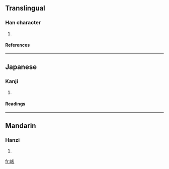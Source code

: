 ==Translingual==
===Han character===
{{Han char|rn=46|rad=山|as=06|sn=9|four=2078<sub>2</sub>|canj=山卜女人 (UYVO)}}
# {{defn|Han|sort=山06}}
====References====
{{Han ref|kx=0310.250|dkj=08036|dj=0610.180|hdz=10771.160|uh=5CD0|ud=23760|bh=CE79|bd=52857}}
----
==Japanese==
===Kanji===
{{ja-kanji|grade=|rs=山06}}
# {{defn|Japanese}} 
====Readings====
{{ja-readings|on=[[かい]] (kai), [[き]] (ki)|kun=}}
----
==Mandarin==
===Hanzi===
{{cmn-hanzi|pin=[[gāi]] ([[gai1]])|wg=kai<sup>1</sup>}}
# {{defn|Mandarin}}

[[fr:峐]]